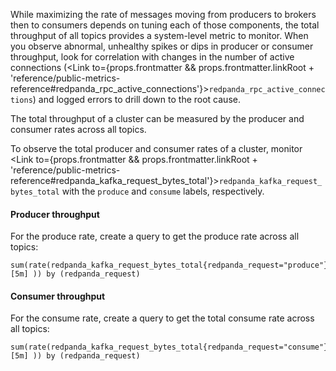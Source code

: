 
While maximizing the rate of messages moving from producers to brokers then to consumers depends on tuning each of those components, the total throughput of all topics provides a system-level metric to monitor. When you observe abnormal, unhealthy spikes or dips in producer or consumer throughput, look for correlation with changes in the number of active connections (<Link to={props.frontmatter && props.frontmatter.linkRoot + 'reference/public-metrics-reference#redpanda_rpc_active_connections'}>`redpanda_rpc_active_connections`</Link>) and logged errors to drill down to the root cause.

The total throughput of a cluster can be measured by the producer and consumer rates across all topics.

To observe the total producer and consumer rates of a cluster, monitor <Link to={props.frontmatter && props.frontmatter.linkRoot + 'reference/public-metrics-reference#redpanda_kafka_request_bytes_total'}>`redpanda_kafka_request_bytes_total`</Link> with the `produce` and `consume` labels, respectively. 

#### Producer throughput

For the produce rate, create a query to get the produce rate across all topics:

```
sum(rate(redpanda_kafka_request_bytes_total{redpanda_request="produce"} [5m] )) by (redpanda_request)
```

#### Consumer throughput

For the consume rate, create a query to get the total consume rate across all topics:

```
sum(rate(redpanda_kafka_request_bytes_total{redpanda_request="consume"} [5m] )) by (redpanda_request)
```